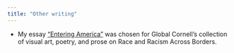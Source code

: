 ```yaml
---
title: "Other writing"
---
```


* My essay ["Entering America"](https://global.cornell.edu/about/global-antiracism/race-and-racism-across-borders#landgren) was chosen for Global Cornell's collection of visual art, poetry, and prose on Race and Racism Across Borders.​